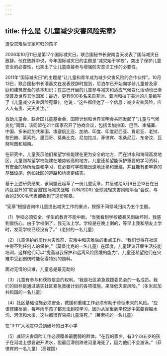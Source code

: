 ```yaml
---
---
---
```

title: 什么是《儿童减少灾害风险宪章》
---




遭受灾难后无家可归的孩子



2006年10月11日是第17个国际减灾日，联合国秘书长安南当天发表了国际减灾日致辞。他在致辞中说，今年国际减灾日的主题是“减灾始于学校”，突出了保护儿童安全的必要性，也突出了让儿童直接参与增强防灾意识工作的必要性。

2011年“国际减灾日”的主题是“让儿童和青年成为减少灾害风险的合作伙伴”。10月13日，联合国秘书长潘基文在发表致辞时提到，尼泊尔已开始向学龄儿童普及家庭和建筑安全的基本知识；在古巴开展的儿童参与减灾和适应气候变化活动也已渐渐普及世界其他国家；最近，更有600多名来自非洲、亚洲和拉丁美洲的儿童编写了《儿童减少灾害风险宪章》。他说：“这些都传达了一个信息：减少灾害风险，应人人有责、天天关注。”

救助儿童会、联合国儿童基金会、国际计划和世界宣明会共同发起了“儿童与气候变化”同盟，该同盟在21个国家召开了协商会议，包括孟加拉国、巴西、柬埔寨、中国、多米尼加共和国、埃塞俄比亚、加纳、印度、印度尼西亚、肯尼亚、老挝、黎巴嫩、莱索托、墨西哥、莫桑比克、尼加拉瓜、菲律宾、坦桑尼亚、东帝汶、瓦努阿图和越南。

在研究中，儿童表示他们希望学校能建在更为安全的地方，而在洪水和海啸高发地区，儿童则希望学校能建在地势较高的地方。儿童还希望能保护重要的学习资料，有安全的场所玩耍和学习，在必要时学校能迅速地迁移和重建，并且能有更牢靠的基础设施，例如社区的道路和桥梁更结实。

基于上述研究结果，该同盟还起草了一份儿童宪章，并呈递给5月9日至13日在日内瓦召开的“联合国‘国际减灾战略（UN/ISDR）’全球减轻灾害风险平台”会议，与会的2500名代表都收到了这份宪章。

“宪章”根据咨询中儿童提出减灾工作的重点，按照不同领域归纳为五个主题。

（1）学校必须安全，学生的教育不能中断。“当我看到学校被暴风雨破坏时，我感到很伤心。由于学校倒了，我无法上学。学校是在晚上倒的，等早上我和朋友上学时，发现学校已经没有了。”（老挝的一名儿童）

（2）儿童保护必须作为灾难前、灾难中和灾难后的重点工作。“我们觉得在社区中得不到任何人的保护。”（莫桑比克的一名儿童）在印度，儿童建议开展生活技能培训，这样他们可以“提高自我保护和远离风险困境的能力”，儿童还希望他们在灾难中受到创伤时能获得特别的照料。

面对无情的灾难，儿童总是最无助的



（3）儿童有参与和获取信息的权利。“我是社区紧急救援委员会的一名成员。我们的目标是通过落实社区紧急救援计划的各项措施，来降低灾害风险。”（多米尼加共和国的一名儿童）

（4）社区基础设施必须安全，救援和重建工作必须有助于降低未来的风险。“应该修建桥梁，每年雨季孩子都无法到校学习，因为从家里到学校途中需要穿越水沟、河流和水渠，这些都很容易把儿童淹死。”（莱索托的一名儿童）

在“3·11”大地震中受到破坏的日本小学



（5）减轻灾害风险工作必须覆盖最脆弱的群体。“在我的家乡，有3个四五岁的孩子在河堤上想要避开洪水，但最后滑倒跌进河里淹死了，因为他们不会游泳。”（菲律宾的一名儿童）（高建国）